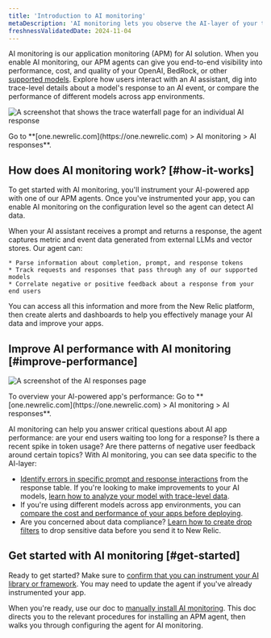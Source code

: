 ```yaml
---
title: 'Introduction to AI monitoring'
metaDescription: 'AI monitoring lets you observe the AI-layer of your tech stack, giving you a holistic overview of the health and performance of your AI-powered app.'
freshnessValidatedDate: 2024-11-04
---
```


AI monitoring is our application monitoring (APM) for AI solution. When you enable AI monitoring, our APM agents can give you end-to-end visibility into performance, cost, and quality of your OpenAI, BedRock, or other [supported models](/docs/ai-monitoring/compatibility-requirements-ai-monitoring). Explore how users interact with an AI assistant, dig into trace-level details about a model's response to an AI event, or compare the performance of different models across app environments. 

<img
  title="Trace waterfall for AI monitoring"
  alt="A screenshot that shows the trace waterfall page for an individual AI response"
  src="/images/ai_screenshot-full_ai-responses-intro-page.webp"
/>

<figcaption>
  Go to **[one.newrelic.com](https://one.newrelic.com) > AI monitoring > AI responses**.
</figcaption>

## How does AI monitoring work? [#how-it-works]

To get started with AI monitoring, you'll instrument your AI-powered app with one of our APM agents. Once you've instrumented your app, you can enable AI monitoring on the configuration level so the agent can detect AI data.

When your AI assistant receives a prompt and returns a response, the agent captures metric and event data generated from external LLMs and vector stores. Our agent can:

    * Parse information about completion, prompt, and response tokens 
    * Track requests and responses that pass through any of our supported models
    * Correlate negative or positive feedback about a response from your end users 

You can access all this information and more from the New Relic platform, then create alerts and dashboards to help you effectively manage your AI data and improve your apps.

## Improve AI performance with AI monitoring [#improve-performance]

<img
  title="AI responses page"
  alt="A screenshot of the AI responses page"
  src="/images/ai_screenshot-full_AI-responses-overview.webp"
/>

<figcaption>
  To overview your AI-powered app's performance: Go to **[one.newrelic.com](https://one.newrelic.com) > AI monitoring > AI responses**.
</figcaption>

AI monitoring can help you answer critical questions about AI app performance: are your end users waiting too long for a response? Is there a recent spike in token usage? Are there patterns of negative user feedback around certain topics? With AI monitoring, you can see data specific to the AI-layer:

* [Identify errors in specific prompt and response interactions](/docs/ai-monitoring/explore-ai-data/view-ai-responses) from the response table. If you're looking to make improvements to your AI models, [learn how to analyze your model with trace-level data](/docs/ai-monitoring/explore-ai-data/view-ai-responses/#ai-response-trace-view).
* If you're using different models across app environments, you can [compare the cost and performance of your apps before deploying](/docs/ai-monitoring/view-ai-data/#model-comparison).
* Are you concerned about data compliance? [Learn how to create drop filters](/docs/ai-monitoring/drop-sensitive-data) to drop sensitive data before you send it to New Relic.

## Get started with AI monitoring [#get-started]

Ready to get started? Make sure to [confirm that you can instrument your AI library or framework](/docs/ai-monitoring/compatibility-requirements-ai-monitoring). You may need to update the agent if you've already instrumented your app.

When you're ready, use our doc to [manually install AI monitoring](/install/ai-monitoring). This doc directs you to the relevant procedures for installing an APM agent, then walks you through configuring the agent for AI monitoring.
